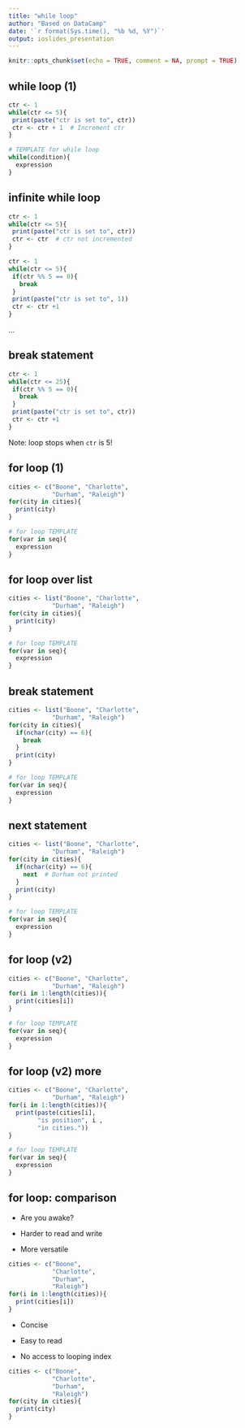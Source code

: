 ```yaml
---
title: "while loop"
author: "Based on DataCamp"
date: '`r format(Sys.time(), "%b %d, %Y")`'
output: ioslides_presentation
---
```


```r
knitr::opts_chunk$set(echo = TRUE, comment = NA, prompt = TRUE)
```

## while loop (1) {.smaller}

<div class="columns-2">
```r
ctr <- 1
while(ctr <= 5){
 print(paste("ctr is set to", ctr))
 ctr <- ctr + 1  # Increment ctr
}
```


```r
# TEMPLATE for while loop
while(condition){
  expression
}
```
</div>

## infinite while loop

```r
ctr <- 1
while(ctr <= 5){
 print(paste("ctr is set to", ctr))
 ctr <- ctr  # ctr not incremented
}
```

```r
ctr <- 1
while(ctr <= 5){
 if(ctr %% 5 == 0){
   break
 }
 print(paste("ctr is set to", 1))
 ctr <- ctr +1
}
```
...

## break statement

```r
ctr <- 1
while(ctr <= 25){
 if(ctr %% 5 == 0){
   break
 }
 print(paste("ctr is set to", ctr))
 ctr <- ctr +1
}
```

Note: loop stops when `ctr` is 5!


## for loop (1) {.smaller}

<div class="columns-2">
```r
cities <- c("Boone", "Charlotte", 
            "Durham", "Raleigh")
for(city in cities){
  print(city)
}
```


```r
# for loop TEMPLATE
for(var in seq){
  expression
}
```
</div>

## for loop over list {.smaller}

<div class="columns-2">
```r
cities <- list("Boone", "Charlotte", 
            "Durham", "Raleigh")
for(city in cities){
  print(city)
}
```


```r
# for loop TEMPLATE
for(var in seq){
  expression
}
```
</div>

## break statement {.smaller}

<div class="columns-2">
```r
cities <- list("Boone", "Charlotte", 
            "Durham", "Raleigh")
for(city in cities){
  if(nchar(city) == 6){
    break
  }
  print(city)
}
```


```r
# for loop TEMPLATE
for(var in seq){
  expression
}
```
</div>

## next statement {.smaller}

<div class="columns-2">
```r
cities <- list("Boone", "Charlotte", 
            "Durham", "Raleigh")
for(city in cities){
  if(nchar(city) == 6){
    next  # Durham not printed
  }
  print(city)
}
```


```r
# for loop TEMPLATE
for(var in seq){
  expression
}
```
</div>

## for loop (v2) {.smaller}

<div class="columns-2">
```r
cities <- c("Boone", "Charlotte", 
            "Durham", "Raleigh")
for(i in 1:length(cities)){
  print(cities[i])
}
```


```r
# for loop TEMPLATE
for(var in seq){
  expression
}
```
</div>



## for loop (v2) more {.smaller}

<div class="columns-2">
```r
cities <- c("Boone", "Charlotte", 
            "Durham", "Raleigh")
for(i in 1:length(cities)){
  print(paste(cities[i], 
        "is position", i , 
        "in cities."))
}
```


```r
# for loop TEMPLATE
for(var in seq){
  expression
}
```
</div>

## for loop: comparison



<div class="columns-2">
<div class="green">
* Are you awake?
</div>
<div class="red">
* Harder to read and write
</div>
<div class="blue">
* More versatile
</div>
```r
cities <- c("Boone", 
            "Charlotte", 
            "Durham", 
            "Raleigh")
for(i in 1:length(cities)){
  print(cities[i])
}
```
<div class="blue">
* Concise
</div>
<div class="blue">
* Easy to read
</div>
<div class="red">
* No access to looping index
</div>
```r
cities <- c("Boone", 
            "Charlotte", 
            "Durham", 
            "Raleigh")
for(city in cities){
  print(city)
}
```
</div>
